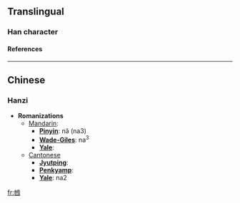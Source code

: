 ==Translingual==
===Han character===
{{Han char|rad=乙|as=07|sn=8|so=|four=|canj=心木田卜戈 (PDWYI)|cmean=(Cantonese) feminine suffix}}
====References====
{{Han ref|kx=0084.201|hdz=42382.040|uh=4E78|ud=20088}}

----
==Chinese==
===Hanzi===


* '''Romanizations'''
** [[Mandarin]]:
*** '''[[Pinyin]]''': nǎ (na3)
*** '''[[Wade-Giles]]''': na<sup>3</sup>
*** '''[[Yale]]''': 
**[[Cantonese]]
***'''[[Jyutping]]''':
***'''[[Penkyamp]]''': 
***'''[[Yale]]''': na2




[[fr:乸]]